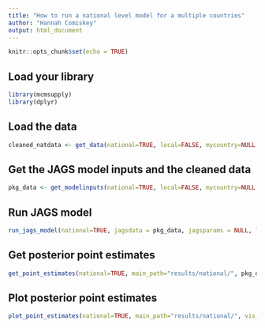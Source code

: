 ```yaml
---
title: "How to run a national level model for a multiple countries"
author: "Hannah Comiskey"
output: html_document
---
```



```r
knitr::opts_chunk$set(echo = TRUE)
```

## Load your library

```r
library(mcmsupply)
library(dplyr)
```

## Load the data 

```r
cleaned_natdata <- get_data(national=TRUE, local=FALSE, mycountry=NULL, fp2030=TRUE)
```

## Get the JAGS model inputs and the cleaned data

```r
pkg_data <- get_modelinputs(national=TRUE, local=FALSE, mycountry=NULL, startyear=1990, endyear=2025.5, nsegments=12, raw_data = cleaned_natdata)

```

## Run JAGS model

```r
run_jags_model(national=TRUE, jagsdata = pkg_data, jagsparams = NULL, local=FALSE, main_path = "results/national/", n_iter = 80000, n_burnin = 10000, n_thin = 35, mycountry=NULL)
```

## Get posterior point estimates

```r
get_point_estimates(national=TRUE, main_path="results/national/", pkg_data, local=FALSE, mycountry=NULL)
```

## Plot posterior point estimates

```r
plot_point_estimates(national=TRUE, main_path="results/national/", vis_path="visualisation/national/global/", pkg_data, local=FALSE, mycountry=NULL) 
```
